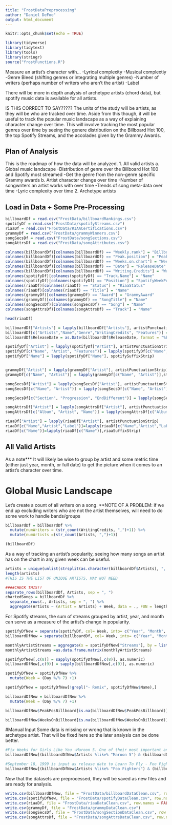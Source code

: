 ```yaml
---
title: "FrostDataPreprocessing"
author: "Daniel DeFoe"
output: html_document
---
```


```r
knitr::opts_chunk$set(echo = TRUE)
```

```r
library(tidyverse)
library(tidytext)
library(tools)
library(stringr)
source("frostFunctions.R")
```

Measure an artist's character with...
 -Lyrical complexity
 -Musical complextiy
 -Genre Bleed (shifting genres or integrating multiple genres)
 -Number of writers (perhaps number of writers who aren't the artist)
 -Label

There will be more in depth analysis of archetype artists (chord data), but spotify music data is available for all artists. 



IS THIS CORRECT TO SAY?????
The units of the study will be artists, as they will be who are tracked over time. Aside from this though, it will be useful to track the popular music landscape as a way of explaining character change over time. This will involve tracking the most popular genres over time by seeing the genere distribution on  the Billboard Hot 100, the top Spotify Streams, and the accolades given by the Grammy Awards. 

## Plan of Analysis
This is the roadmap of how the data will be analyzed. 
1. All valid artists
  a. Global music landscape 
    -Distribution of genre over the Billboard Hot 100 and Spotify most streamed
    -Get the genre from the non-genre specific Grammy awards
  b. Artist character change over time 
    -Number of songwriters an artist works with over time
    -Trends of song meta-data over time
    -Lyric complexity over time
2. Archetype artists

## Load in Data + Some Pre-Processing
```r
billboardDf = read.csv("FrostData/billboardRankings.csv")
spotifyDf = read.csv("FrostData/spotifyStreams.csv")
riaaDf = read.csv("FrostData/RIAACertifications.csv")
grammyDf = read.csv("FrostData/grammyWinners.csv")
songSecsDf = read.csv("FrostData/songSections.csv")
songAttrsDf = read.csv("FrostData/songAttributes.csv")
```



```r
colnames(billboardDf)[colnames(billboardDf) == "Weekly.rank"] = "BillboardWeekRank"
colnames(billboardDf)[colnames(billboardDf) == "Peak.position"] = "PeakPosBillboard"
colnames(billboardDf)[colnames(billboardDf) == "Weeks.on.chart"] = "WeeksOnBillboard"
colnames(billboardDf)[colnames(billboardDf) == "Date"] = "ReleaseDate"
colnames(billboardDf)[colnames(billboardDf) == "Writing.Credits"] = "WritingCredits"
colnames(spotifyDf)[colnames(spotifyDf) == "Track.Name"] = "Name"
colnames(spotifyDf)[colnames(spotifyDf) == "Position"] = "SpotifyWeekPosition"
colnames(riaaDf)[colnames(riaaDf) == "Status"] = "RiaaStatus"
colnames(riaaDf)[colnames(riaaDf) == "Title"] = "Name"
colnames(grammyDf)[colnames(grammyDf) == "Award"] = "GrammyAward"
colnames(grammyDf)[colnames(grammyDf) == "SongTitle"] = "Name"
colnames(songSecsDf)[colnames(songSecsDf) == "Song"] = "Name"
colnames(songAttrsDf)[colnames(songAttrsDf) == "Track"] = "Name"
```

```r
head(riaaDf)
```




```r
billboardDf["Artists"] = lapply(billboardDf["Artists"], artistPunctuationStrip)
billboardDf[c("Artists","Name","Genre","WritingCredits", "Features")] = lapply(billboardDf[c("Artists","Name","Genre","WritingCredits", "Features")], stringColStandardizer) #not lyrics
billboardDf$ReleaseDate = as.Date(billboardDf$ReleaseDate, format = "%B %d, %Y")

spotifyDf["Artist"] = lapply(spotifyDf["Artist"], artistPunctuationStrip)
spotifyDf[c("Name", "Artist", "Features")] = lapply(spotifyDf[c("Name", "Artist", "Features")], stringColStandardizer)
spotifyDf["Name"] = lapply(spotifyDf["Name"], spotifySuffixStrip)


grammyDf["Artist"] = lapply(grammyDf["Artist"], artistPunctuationStrip)
grammyDf[c("Name", "Artist")] = lapply(grammyDf[c("Name", "Artist")],stringColStandardizer)

songSecsDf["Artist"] = lapply(songSecsDf["Artist"], artistPunctuationStrip)
songSecsDf[c("Name", "Artist")] = lapply(songSecsDf[c("Name", "Artist")], stringColStandardizer)

songSecsDf[c("Section", "Progression", "EndDifferent")] = lapply(songSecsDf[c("Section", "Progression", "EndDifferent")],as.character)

songAttrsDf["Artist"] = lapply(songAttrsDf["Artist"], artistPunctuationStrip)
songAttrsDf[c("Album", "Artist", "Name")] = lapply(songAttrsDf[c("Album", "Artist", "Name")], stringColStandardizer)

riaaDf["Artist"] = lapply(riaaDf["Artist"], artistPunctuationStrip)
riaaDf[c("Name","Artist","Label")]=lapply(riaaDf[c("Name","Artist","Label")],stringColStandardizer)
riaaDf[c("Name")]=lapply(riaaDf[c("Name")],riaaSuffixStrip)
```


## All Valid Artists
As a note*** It will likely be wise to group by artist and some metric time (either just year, month, or full date) to get the picture when it comes to an artist's character over time. 

# Global Music Landscape

Let's create a count of all writers on a song. 
**NOTE OF A PROBLEM: if we end up excluding writers who are not the artist themselves, will need to do some work to handle bands/groups 
```r
billboardDf = billboardDf %>%
  mutate(numWriters = (str_count(WritingCredits, ",")+1)) %>%
  mutate(numArtists =(str_count(Artists, ",")+1))

(billboardDf)
```

As a way of tracking an artist's popularity, seeing how many songs an artist has on the chart in any given week can be useful.
```r
artists = unique(unlist(strsplit(as.character(billboardDf$Artists), ", ")))
length(artists)
#THIS IS THE LIST OF UNIQUE ARTISTS, MAY NOT NEED
```

```r
####CHECK THIS!!
separate_rows(billboardDf, Artists, sep = ", ")
chartedSongs = billboardDf %>% 
  separate_rows(., Artists, sep = ", ") %>%
  aggregate(Artists ~ (Artist = Artists) + Week, data = ., FUN = length)

```


For Spotify streams, the sum of streams grouped by artist, year, and month can serve as a measure of the artist's change in popularity.
```r
spotifyDfNew = separate(spotifyDf, col= Week, into= c("Year", "Month", "Day"), sep ="-")
billboardDfNew = separate(billboardDf, col= Week, into= c("Year", "Month", "Day"), sep ="-")

monthlyArtistStreams = aggregate(x = spotifyDfNew["Streams"], by = list(Artist = spotifyDfNew$Artist, Year = spotifyDfNew$Year, Month = spotifyDfNew$Month), FUN = sum)
monthlyArtistStreams =as.data.frame.matrix(monthlyArtistStreams)

spotifyDfNew[,c(8)] = sapply(spotifyDfNew[,c(8)], as.numeric)
billboardDfNew[,c(9)] = sapply(billboardDfNew[,c(9)], as.numeric)

spotifyDfNew = spotifyDfNew %>%
  mutate(Week = (Day %/% 7) +1)

spotifyDfNew = spotifyDfNew[!grepl("- Remix", spotifyDfNew$Name),]

billboardDfNew = billboardDfNew %>%
  mutate(Week = (Day %/% 7) +1)

billboardDfNew$PeakPosBillboard[is.na(billboardDfNew$PeakPosBillboard)] = billboardDfNew$BillboardWeekRank[is.na(billboardDfNew$PeakPosBillboard)]

billboardDfNew$WeeksOnBillboard[is.na(billboardDfNew$WeeksOnBillboard)] = 1
```

#Manual Input
Some data is missing or wrong that is known in the archetype artist. That will be fixed here so the later analysis can be done better. 
```r
#Fix Weeks for Girls Like You -Maroon 5. One of their most important and recent songs to analyze
billboardDfNew[(billboardDfNew$Artists %like% "Maroon 5") & (billboardDfNew$Name %like% "Girls Like you"), "WeeksOnBillboard"] = seq(52, 1, by = -1)

#September 18, 1999 is input as release date to Learn To Fly - Foo Fighters
billboardDfNew[(billboardDfNew$Artists %like% "Foo Fighters") & (billboardDfNew$Name %like% "Learn to Fly"),"ReleaseDate"] = as.Date("1999-09-18")
```


Now that the datasets are preprocessed, they will be saved as new files and are ready for analysis.
```r
write.csv(billboardDfNew, file = "FrostData/billboardDataClean.csv", row.names = FALSE)
write.csv(spotifyDfNew, file = "FrostData/spotifyDataClean.csv", row.names = FALSE)
write.csv(riaaDf, file = "FrostData/riaaDataClean.csv", row.names = FALSE)
write.csv(grammyDf, file = "FrostData/grammyDataClean.csv")
write.csv(songSecsDf, file = "FrostData/songSectionDataClean.csv", row.names = FALSE)
write.csv(songAttrsDf, file = "FrostData/songAttrsDataClean.csv", row.names = FALSE)
```


